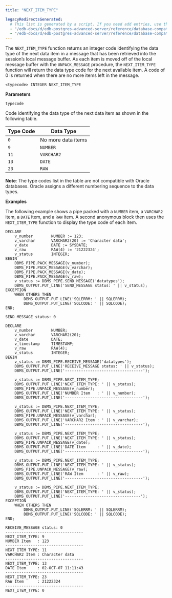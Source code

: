 ```yaml
---
title: "NEXT_ITEM_TYPE"

legacyRedirectsGenerated:
  # This list is generated by a script. If you need add entries, use the `legacyRedirects` key.
  - "/edb-docs/d/edb-postgres-advanced-server/reference/database-compatibility-for-oracle-developers-built-in-package-guide/13/next_item_pipe.html"
  - "/edb-docs/d/edb-postgres-advanced-server/reference/database-compatibility-for-oracle-developers-built-in-package-guide/latest/next_item_pipe.html"
---
```


The `NEXT_ITEM_TYPE` function returns an integer code identifying the data type of the next data item in a message that has been retrieved into the session’s local message buffer. As each item is moved off of the local message buffer with the `UNPACK_MESSAGE` procedure, the `NEXT_ITEM_TYPE` function will return the data type code for the next available item. A code of 0 is returned when there are no more items left in the message.

```text
<typecode> INTEGER NEXT_ITEM_TYPE
```

**Parameters**

`typecode`

 Code identifying the data type of the next data item as shown in the following table.

| Type Code | Data Type          |
| --------- | ------------------ |
| `0`       | No more data items |
| `9`       | `NUMBER`           |
| `11`      | `VARCHAR2`         |
| `13`      | `DATE`             |
| `23`      | `RAW`              |

 **Note**: The type codes list in the table are not compatible with Oracle databases. Oracle assigns a different numbering sequence to the data types.

**Examples**

The following example shows a pipe packed with a `NUMBER` item, a `VARCHAR2` item, a `DATE` item, and a `RAW` item. A second anonymous block then uses the `NEXT_ITEM_TYPE` function to display the type code of each item.

```text
DECLARE
    v_number        NUMBER := 123;
    v_varchar       VARCHAR2(20) := 'Character data';
    v_date          DATE := SYSDATE;
    v_raw           RAW(4) := '21222324';
    v_status        INTEGER;
BEGIN
    DBMS_PIPE.PACK_MESSAGE(v_number);
    DBMS_PIPE.PACK_MESSAGE(v_varchar);
    DBMS_PIPE.PACK_MESSAGE(v_date);
    DBMS_PIPE.PACK_MESSAGE(v_raw);
    v_status := DBMS_PIPE.SEND_MESSAGE('datatypes');
    DBMS_OUTPUT.PUT_LINE('SEND_MESSAGE status: ' || v_status);
EXCEPTION
    WHEN OTHERS THEN
        DBMS_OUTPUT.PUT_LINE('SQLERRM: ' || SQLERRM);
        DBMS_OUTPUT.PUT_LINE('SQLCODE: ' || SQLCODE);
END;

SEND_MESSAGE status: 0

DECLARE
    v_number        NUMBER;
    v_varchar       VARCHAR2(20);
    v_date          DATE;
    v_timestamp     TIMESTAMP;
    v_raw           RAW(4);
    v_status        INTEGER;
BEGIN
    v_status := DBMS_PIPE.RECEIVE_MESSAGE('datatypes');
    DBMS_OUTPUT.PUT_LINE('RECEIVE_MESSAGE status: ' || v_status);
    DBMS_OUTPUT.PUT_LINE('----------------------------------');

    v_status := DBMS_PIPE.NEXT_ITEM_TYPE;
    DBMS_OUTPUT.PUT_LINE('NEXT_ITEM_TYPE: ' || v_status);
    DBMS_PIPE.UNPACK_MESSAGE(v_number);
    DBMS_OUTPUT.PUT_LINE('NUMBER Item   : ' || v_number);
    DBMS_OUTPUT.PUT_LINE('----------------------------------');

    v_status := DBMS_PIPE.NEXT_ITEM_TYPE;
    DBMS_OUTPUT.PUT_LINE('NEXT_ITEM_TYPE: ' || v_status);
    DBMS_PIPE.UNPACK_MESSAGE(v_varchar);
    DBMS_OUTPUT.PUT_LINE('VARCHAR2 Item : ' || v_varchar);
    DBMS_OUTPUT.PUT_LINE('----------------------------------');

    v_status := DBMS_PIPE.NEXT_ITEM_TYPE;
    DBMS_OUTPUT.PUT_LINE('NEXT_ITEM_TYPE: ' || v_status);
    DBMS_PIPE.UNPACK_MESSAGE(v_date);
    DBMS_OUTPUT.PUT_LINE('DATE Item     : ' || v_date);
    DBMS_OUTPUT.PUT_LINE('----------------------------------');

    v_status := DBMS_PIPE.NEXT_ITEM_TYPE;
    DBMS_OUTPUT.PUT_LINE('NEXT_ITEM_TYPE: ' || v_status);
    DBMS_PIPE.UNPACK_MESSAGE(v_raw);
    DBMS_OUTPUT.PUT_LINE('RAW Item      : ' || v_raw);
    DBMS_OUTPUT.PUT_LINE('----------------------------------');

    v_status := DBMS_PIPE.NEXT_ITEM_TYPE;
    DBMS_OUTPUT.PUT_LINE('NEXT_ITEM_TYPE: ' || v_status);
    DBMS_OUTPUT.PUT_LINE('---------------------------------');
EXCEPTION
    WHEN OTHERS THEN
        DBMS_OUTPUT.PUT_LINE('SQLERRM: ' || SQLERRM);
        DBMS_OUTPUT.PUT_LINE('SQLCODE: ' || SQLCODE);
END;

RECEIVE_MESSAGE status: 0
----------------------------------
NEXT_ITEM_TYPE: 9
NUMBER Item   : 123
----------------------------------
NEXT_ITEM_TYPE: 11
VARCHAR2 Item : Character data
----------------------------------
NEXT_ITEM_TYPE: 13
DATE Item     : 02-OCT-07 11:11:43
----------------------------------
NEXT_ITEM_TYPE: 23
RAW Item      : 21222324
----------------------------------
NEXT_ITEM_TYPE: 0
```
